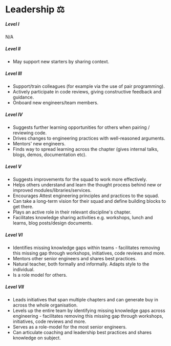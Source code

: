 # Leadership ⚖️

##### **Level I**

N/A

##### **Level II**

- May support new starters by sharing context.

##### **Level III**

- Support/train colleagues (for example via the use of pair programming).
- Actively participate in code reviews, giving constructive feedback and guidance.
- Onboard new engineers/team members.

##### **Level IV**

- Suggests further learning opportunities for others when pairing / reviewing code.
- Drives changes to engineering practices with well-reasoned arguments.
- Mentors' new engineers.
- Finds way to spread learning across the chapter (gives internal talks, blogs, demos, documentation etc).

##### **Level V**

- Suggests improvements for the squad to work more effectively.
- Helps others understand and learn the thought process behind new or improved modules/libraries/services.
- Encourages Attest engineering principles and practices to the squad.
- Can take a long-term vision for their squad and define building blocks to get there.
- Plays an active role in their relevant discipline's chapter.
- Facilitates knowledge sharing activities e.g. workshops, lunch and learns, blog posts/design documents.

##### **Level VI**

- Identifies missing knowledge gaps within teams - facilitates removing this missing gap through workshops, initiatives, code reviews and more.
- Mentors other senior engineers and shares best practices.
- Natural teacher, both formally and informally. Adapts style to the individual.
- Is a role model for others.

##### **Level VII**

- Leads initiatives that span multiple chapters and can generate buy in across the whole organisation.
- Levels up the entire team by identifying missing knowledge gaps across engineering - facilitates removing this missing gap through workshops, initiatives, code reviews and more.
- Serves as a role-model for the most senior engineers.
- Can articulate coaching and leadership best practices and shares knowledge on subject.